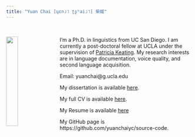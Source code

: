 ```yaml
---
title: "Yuan Chai [ɥɛn˩˥ ʈʂʰai˩˥] 柴媛"
---
```

\  
\  

<img src="image/photo_yuanchai.jpg" style="width:25%; margin-right: 20px" align="left">


I'm a Ph.D. in linguistics from UC San Diego. I am currently a post-doctoral fellow at UCLA under the supervision of [Patricia Keating](https://linguistics.ucla.edu/people/keating/keating.htm). My research interests are in language documentation, voice quality, and second language acquisition. 

Email: yuanchai@g.ucla.edu

My dissertation is available [here](file/Dissertation_yuanchai.pdf).

My full CV is available [here](file/CV_yuanchai.pdf).

My Resume is available [here](file/Resume_YC.pdf)

My GitHub page is https://github.com/yuanchaiyc/source-code.